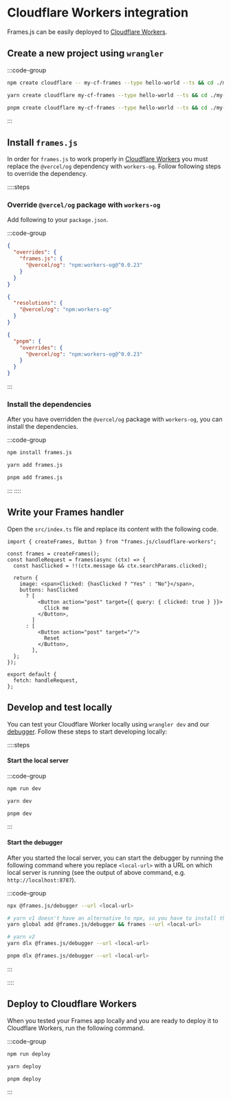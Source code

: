 # Cloudflare Workers integration

Frames.js can be easily deployed to [Cloudflare Workers](https://workers.cloudflare.com).

## Create a new project using `wrangler`

:::code-group

```bash [npm]
npm create cloudflare -- my-cf-frames --type hello-world --ts && cd ./my-cf-frames
```

```bash [yarn]
yarn create cloudflare my-cf-frames --type hello-world --ts && cd ./my-cf-frames
```

```bash [pnpm]
pnpm create cloudflare my-cf-frames --type hello-world --ts && cd ./my-cf-frames
```

:::

## Install `frames.js`

In order for `frames.js` to work properly in [Cloudflare Workers](https://workers.cloudflare.com) you must replace the `@vercel/og` dependency with `workers-og`. Follow following steps to override the dependency.

::::steps

### Override `@vercel/og` package with `workers-og`

Add following to your `package.json`.

:::code-group

```json [npm]
{
  "overrides": {
    "frames.js": {
      "@vercel/og": "npm:workers-og@^0.0.23"
    }
  }
}
```

```json [yarn]
{
  "resolutions": {
    "@vercel/og": "npm:workers-og"
  }
}
```

```json [pnpm]
{
  "pnpm": {
    "overrides": {
      "@vercel/og": "npm:workers-og@^0.0.23"
    }
  }
}
```

:::

### Install the dependencies

After you have overridden the `@vercel/og` package with `workers-og`, you can install the dependencies.

:::code-group

```bash [npm]
npm install frames.js
```

```bash [yarn]
yarn add frames.js
```

```bash [pnpm]
pnpm add frames.js
```

:::
::::

## Write your Frames handler

Open the `src/index.ts` file and replace its content with the following code.

```tsx
import { createFrames, Button } from "frames.js/cloudflare-workers";

const frames = createFrames();
const handleRequest = frames(async (ctx) => {
  const hasClicked = !!(ctx.message && ctx.searchParams.clicked);

  return {
    image: <span>Clicked: {hasClicked ? "Yes" : "No"}</span>,
    buttons: hasClicked
      ? [
          <Button action="post" target={{ query: { clicked: true } }}>
            Click me
          </Button>,
        ]
      : [
          <Button action="post" target="/">
            Reset
          </Button>,
        ],
  };
});

export default {
  fetch: handleRequest,
};
```

## Develop and test locally

You can test your Cloudflare Worker locally using `wrangler dev` and our [debugger](/guides/debugger#local-debugger-cli). Follow these steps to start developing locally:

::::steps

#### Start the local server

:::code-group

```bash [npm]
npm run dev
```

```bash [yarn]
yarn dev
```

```bash [pnpm]
pnpm dev
```

:::

#### Start the debugger

After you started the local server, you can start the debugger by running the following command where you replace `<local-url>` with a URL on which local server is running (see the output of above command, e.g. `http://localhost:8787`).

:::code-group

```bash [npm]
npx @frames.js/debugger --url <local-url>
```

```bash [yarn]
# yarn v1 doesn't have an alternative to npx, so you have to install the debugger globally (or use npx)
yarn global add @frames.js/debugger && frames --url <local-url>

# yarn v2
yarn dlx @frames.js/debugger --url <local-url>
```

```bash [pnpm]
pnpm dlx @frames.js/debugger --url <local-url>
```

:::

::::

## Deploy to Cloudflare Workers

When you tested your Frames app locally and you are ready to deploy it to Cloudflare Workers, run the following command.

:::code-group

```bash [npm]
npm run deploy
```

```bash [yarn]
yarn deploy
```

```bash [pnpm]
pnpm deploy
```

:::
